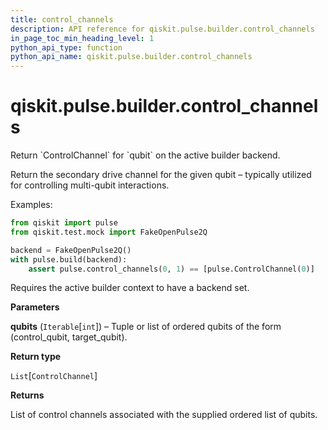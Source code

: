 ```yaml
---
title: control_channels
description: API reference for qiskit.pulse.builder.control_channels
in_page_toc_min_heading_level: 1
python_api_type: function
python_api_name: qiskit.pulse.builder.control_channels
---
```


# qiskit.pulse.builder.control\_channels

<Function id="qiskit.pulse.builder.control_channels" isDedicatedPage={true} github="https://github.com/qiskit/qiskit/tree/stable/0.18/qiskit/pulse/builder.py" signature="control_channels(*qubits)">
  Return `ControlChannel` for `qubit` on the active builder backend.

  Return the secondary drive channel for the given qubit – typically utilized for controlling multi-qubit interactions.

  Examples:

  ```python
  from qiskit import pulse
  from qiskit.test.mock import FakeOpenPulse2Q

  backend = FakeOpenPulse2Q()
  with pulse.build(backend):
      assert pulse.control_channels(0, 1) == [pulse.ControlChannel(0)]
  ```

  <Admonition title="Note" type="note">
    Requires the active builder context to have a backend set.
  </Admonition>

  **Parameters**

  **qubits** (`Iterable`\[`int`]) – Tuple or list of ordered qubits of the form (control\_qubit, target\_qubit).

  **Return type**

  `List`\[`ControlChannel`]

  **Returns**

  List of control channels associated with the supplied ordered list of qubits.
</Function>

